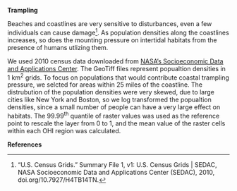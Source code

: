 **Trampling**

Beaches and coastlines are very sensitive to disturbances, even a few individuals can cause damage^[“U.S. Census Grids.” Summary File 1, v1: U.S. Census Grids | SEDAC, NASA Socioeconomic Data and Applications Center (SEDAC), 2010, doi.org/10.7927/H4TB14TN.]. As population densities along the coastlines increases, so does the mounting pressure on intertidal habitats from the presence of humans utlizing them.

We used 2010 census data downloaded from [NASA's Socioeconomic Data and Applications Center](https://sedac.ciesin.columbia.edu/data/set/usgrid-summary-file1-2010/data-download). The GeoTiff files represent popualtion densities in 1 km^2^ grids. To focus on populations that would contribute coastal trampling pressure, we selcted for areas within 25 miles of the coastline. The distrubution of the population densities were very skewed, due to large cities like New York and Boston, so we log transformed the popualtion densities, since a small number of people can have a very large effect on habitats. The 99.99^th^ quantile of raster values was used as the reference point to rescale the layer from 0 to 1, and the mean value of the raster cells within each OHI region was calculated.

**References**
